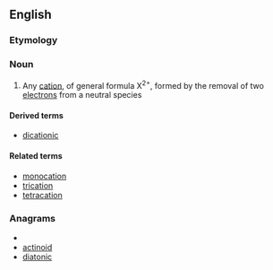 ==English==

===Etymology===

{{prefix|di|cation}}

===Noun===
{{wikipedia}}
{{en-noun}}

# {{chemistry}} Any [[cation]], of general formula X<sup>2+</sup>, formed by the removal of two [[electron]]s from a neutral species

====Derived terms====
*[[dicationic]]

====Related terms====
*[[monocation]]
*[[trication]]
*[[tetracation]]

===Anagrams===
* {{alphagram|acdiinot}}
* [[actinoid#English|actinoid]]
* [[diatonic#English|diatonic]]